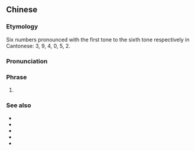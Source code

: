 ==Chinese==
{{zh-forms}}

===Etymology===
Six numbers pronounced with the first tone to the sixth tone respectively in Cantonese: 3, 9, 4, 0, 5, 2.

===Pronunciation===
{{zh-pron
|c=saam1 gau2 sei3 ling4 ng5 ji6
|ca=zh-yue-三九四零五二.ogg
|cat=ph
}}

===Phrase===
{{zh-phrase}}

# {{lb|zh|Cantonese}} {{non-gloss definition|A phrase used to memorise the six tones in Cantonese}}

===See also===
* {{zh-l|三九四零五二七八六}}
* {{zh-l|詩史試時市事/诗史试时市事}}
* {{zh-l|詩史試時市事色錫食/诗史试时市事色锡食}}
* {{zh-l|分粉訓墳憤份/分粉训坟愤份}}
* {{zh-l|分粉訓墳憤份忽發佛/分粉训坟愤份忽发佛}}